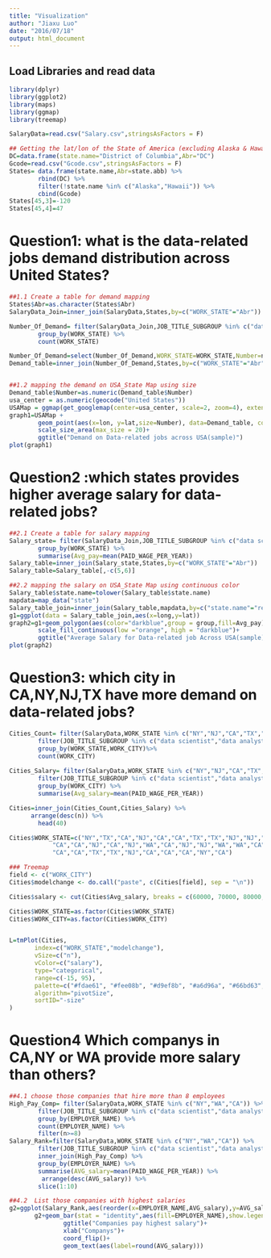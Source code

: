 ```yaml
---
title: "Visualization"
author: "Jiaxu Luo"
date: "2016/07/18"
output: html_document
---
```


## Load Libraries and read data
```r
library(dplyr)
library(ggplot2)
library(maps)
library(ggmap)
library(treemap)

SalaryData=read.csv("Salary.csv",stringsAsFactors = F)

## Getting the lat/lon of the State of America (excluding Alaska & Hawaii),DC included
DC=data.frame(state.name="District of Columbia",Abr="DC")
Gcode=read.csv("Gcode.csv",stringsAsFactors = F)
States= data.frame(state.name,Abr=state.abb) %>%
        rbind(DC) %>%
        filter(!state.name %in% c("Alaska","Hawaii")) %>%
        cbind(Gcode)
States[45,3]=-120
States[45,4]=47
```

# Question1: what is the data-related jobs demand distribution across United States?
```r
##1.1 Create a table for demand mapping
States$Abr=as.character(States$Abr)
SalaryData_Join=inner_join(SalaryData,States,by=c("WORK_STATE"="Abr"))

Number_Of_Demand= filter(SalaryData_Join,JOB_TITLE_SUBGROUP %in% c("data scientist","data analyst","business analyst")) %>%
        group_by(WORK_STATE) %>%
        count(WORK_STATE)

Number_Of_Demand=select(Number_Of_Demand,WORK_STATE=WORK_STATE,Number=n)
Demand_table=inner_join(Number_Of_Demand,States,by=c("WORK_STATE"="Abr"))


##1.2 mapping the demand on USA_State Map using size
Demand_table$Number=as.numeric(Demand_table$Number)
usa_center = as.numeric(geocode("United States"))
USAMap = ggmap(get_googlemap(center=usa_center, scale=2, zoom=4), extent="panel")
graph1=USAMap +
        geom_point(aes(x=lon, y=lat,size=Number), data=Demand_table, col="blue", alpha=0.4,show.legend = T) +
        scale_size_area(max_size = 20)+
        ggtitle("Demand on Data-related jobs across USA(sample)")
plot(graph1)
```

# Question2 :which states provides higher average salary for data-related jobs?
```r
##2.1 Create a table for salary mapping
Salary_state= filter(SalaryData_Join,JOB_TITLE_SUBGROUP %in% c("data scientist","data analyst","business analyst")) %>%
        group_by(WORK_STATE) %>%
        summarise(Avg_pay=mean(PAID_WAGE_PER_YEAR))
Salary_table=inner_join(Salary_state,States,by=c("WORK_STATE"="Abr"))
Salary_table=Salary_table[,-c(5,6)]

##2.2 mapping the salary on USA_State Map using continuous color
Salary_table$state.name=tolower(Salary_table$state.name)
mapdata=map_data("state")
Salary_table_join=inner_join(Salary_table,mapdata,by=c("state.name"="region"))
g1=ggplot(data = Salary_table_join,aes(x=long,y=lat))
graph2=g1+geom_polygon(aes(color="darkblue",group = group,fill=Avg_pay),show.legend = F) +
        scale_fill_continuous(low ="orange", high = "darkblue")+
        ggtitle("Average Salary for Data-related job Across USA(sample)")
plot(graph2)
```

# Question3: which city in CA,NY,NJ,TX have more demand on data-related jobs?
```r
Cities_Count= filter(SalaryData,WORK_STATE %in% c("NY","NJ","CA","TX","WA")) %>%
        filter(JOB_TITLE_SUBGROUP %in% c("data scientist","data analyst","business analyst")) %>%
        group_by(WORK_STATE,WORK_CITY)%>%
        count(WORK_CITY)
        
Cities_Salary= filter(SalaryData,WORK_STATE %in% c("NY","NJ","CA","TX","WA")) %>%
        filter(JOB_TITLE_SUBGROUP %in% c("data scientist","data analyst","business analyst")) %>%
        group_by(WORK_CITY) %>%
        summarise(Avg_salary=mean(PAID_WAGE_PER_YEAR))  

Cities=inner_join(Cities_Count,Cities_Salary) %>%
      arrange(desc(n)) %>%
        head(40)

Cities$WORK_STATE=c("NY","TX","CA","NJ","CA","CA","TX","TX","NJ","NJ","TX","NJ","CA","CA",
            "CA","CA","NJ","CA","NJ","WA","CA","NJ","NJ","WA","WA","CA","CA","NY","NY","TX",
            "CA","CA","TX","TX","NJ","CA","CA","CA","NY","CA")

### Treemap
field <- c("WORK_CITY")
Cities$modelchange <- do.call("paste", c(Cities[field], sep = "\n"))

Cities$salary <- cut(Cities$Avg_salary, breaks = c(60000, 70000, 80000, 90000, 100000, 110000,120000));

Cities$WORK_STATE=as.factor(Cities$WORK_STATE)
Cities$WORK_CITY=as.factor(Cities$WORK_CITY)


L=tmPlot(Cities, 
       index=c("WORK_STATE","modelchange"), 
       vSize=c("n"),
       vColor=c("salary"),
       type="categorical",
       range=c(-15, 95),
       palette=c("#fdae61", "#fee08b", "#d9ef8b", "#a6d96a", "#66bd63", "#1a9850"),
       algorithm="pivotSize",
       sortID="-size"
)
```

# Question4  Which companys in CA,NY or WA provide more salary than others?
```r
##4.1 choose those companies that hire more than 8 employees
High_Pay_Comp= filter(SalaryData,WORK_STATE %in% c("NY","WA","CA")) %>%
        filter(JOB_TITLE_SUBGROUP %in% c("data scientist","data analyst","business analyst")) %>%
        group_by(EMPLOYER_NAME) %>%
        count(EMPLOYER_NAME) %>%
        filter(n>=8) 
Salary_Rank=filter(SalaryData,WORK_STATE %in% c("NY","WA","CA")) %>%
        filter(JOB_TITLE_SUBGROUP %in% c("data scientist","data analyst","business analyst")) %>%
        inner_join(High_Pay_Comp) %>%
        group_by(EMPLOYER_NAME) %>%
        summarise(AVG_salary=mean(PAID_WAGE_PER_YEAR)) %>%
         arrange(desc(AVG_salary)) %>%
        slice(1:10)

##4.2  List those companies with highest salaries
g2=ggplot(Salary_Rank,aes(reorder(x=EMPLOYER_NAME,AVG_salary),y=AVG_salary))      
       g2+geom_bar(stat = "identity",aes(fill=EMPLOYER_NAME),show.legend = F)+
               ggtitle("Companies pay highest salary")+
               xlab("Companys")+
               coord_flip()+
               geom_text(aes(label=round(AVG_salary)))
```